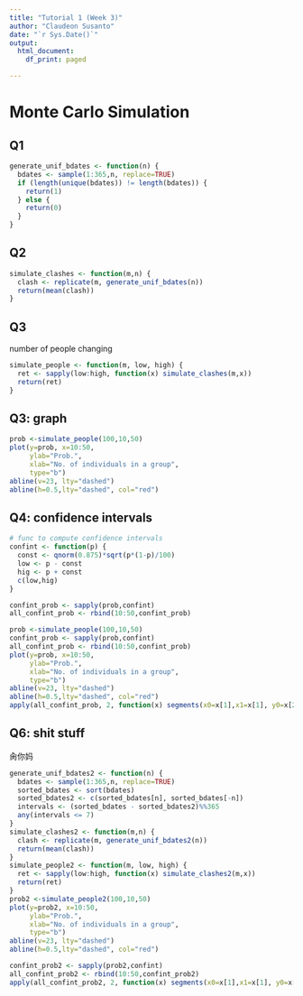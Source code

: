 ```yaml
---
title: "Tutorial 1 (Week 3)"
author: "Claudeon Susanto"
date: "`r Sys.Date()`"
output:
  html_document:
    df_print: paged

---
```


# Monte Carlo Simulation


## Q1

```r

generate_unif_bdates <- function(n) {
  bdates <- sample(1:365,n, replace=TRUE)
  if (length(unique(bdates)) != length(bdates)) {
    return(1)
  } else {
    return(0)
  }
}
```

## Q2

```r
simulate_clashes <- function(m,n) {
  clash <- replicate(m, generate_unif_bdates(n))
  return(mean(clash))
}
```

## Q3

number of people changing

```r
simulate_people <- function(m, low, high) {
  ret <- sapply(low:high, function(x) simulate_clashes(m,x))
  return(ret)
}
```

## Q3: graph

```r
prob <-simulate_people(100,10,50)
plot(y=prob, x=10:50, 
     ylab="Prob.",
     xlab="No. of individuals in a group", 
     type="b")
abline(v=23, lty="dashed")
abline(h=0.5,lty="dashed", col="red")
```

## Q4: confidence intervals

```r
# func to compute confidence intervals
confint <- function(p) {
  const <- qnorm(0.875)*sqrt(p*(1-p)/100)
  low <- p - const
  hig <- p + const
  c(low,hig)
} 

confint_prob <- sapply(prob,confint)
all_confint_prob <- rbind(10:50,confint_prob)
```

```r
prob <-simulate_people(100,10,50)
confint_prob <- sapply(prob,confint)
all_confint_prob <- rbind(10:50,confint_prob)
plot(y=prob, x=10:50, 
     ylab="Prob.",
     xlab="No. of individuals in a group", 
     type="b")
abline(v=23, lty="dashed")
abline(h=0.5,lty="dashed", col="red")
apply(all_confint_prob, 2, function(x) segments(x0=x[1],x1=x[1], y0=x[2], y1=x[3]))

```
## Q6: shit stuff
肏你妈
```r
generate_unif_bdates2 <- function(n) {
  bdates <- sample(1:365,n, replace=TRUE)
  sorted_bdates <- sort(bdates)
  sorted_bdates2 <- c(sorted_bdates[n], sorted_bdates[-n])
  intervals <- (sorted_bdates - sorted_bdates2)%%365
  any(intervals <= 7)
}
simulate_clashes2 <- function(m,n) {
  clash <- replicate(m, generate_unif_bdates2(n))
  return(mean(clash))
}
simulate_people2 <- function(m, low, high) {
  ret <- sapply(low:high, function(x) simulate_clashes2(m,x))
  return(ret)
}
prob2 <-simulate_people2(100,10,50)
plot(y=prob2, x=10:50, 
     ylab="Prob.",
     xlab="No. of individuals in a group", 
     type="b")
abline(v=23, lty="dashed")
abline(h=0.5,lty="dashed", col="red")

confint_prob2 <- sapply(prob2,confint)
all_confint_prob2 <- rbind(10:50,confint_prob2)
apply(all_confint_prob2, 2, function(x) segments(x0=x[1],x1=x[1], y0=x[2], y1=x[3]))
```